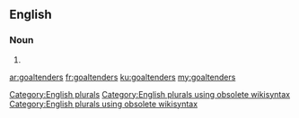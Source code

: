 ==English==

===Noun===
{{head|en}}

# {{plural of|goaltender}}

[[Category:English plurals]][[Category:English plurals using obsolete wikisyntax]][[Category:English plurals using obsolete wikisyntax]]

[[ar:goaltenders]]
[[fr:goaltenders]]
[[ku:goaltenders]]
[[my:goaltenders]]